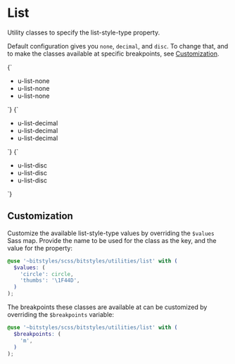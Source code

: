 
<Meta title="Utilities/list" />

# List

Utility classes to specify the list-style-type property.

Default configuration gives you `none`, `decimal`, and `disc`. To change that, and to make the classes available at specific breakpoints, see [Customization](#customization).

<Canvas isColumn>
  <Story name="none">
    {`
      <ul class="u-list-none">
        <li>
          u-list-none
        </li>
        <li>
          u-list-none
        </li>
        <li>
          u-list-none
        </li>
      </ul>
    `}
  </Story>
  <Story name="decimal">
    {`
      <ul class="u-list-decimal">
        <li>
          u-list-decimal
        </li>
        <li>
          u-list-decimal
        </li>
        <li>
          u-list-decimal
        </li>
      </ul>
    `}
  </Story>
  <Story name="disc">
    {`
      <ul class="u-list-disc">
        <li>
          u-list-disc
        </li>
        <li>
          u-list-disc
        </li>
        <li>
          u-list-disc
        </li>
      </ul>
    `}
  </Story>
</Canvas>

## Customization

Customize the available list-style-type values by overriding the `$values` Sass map. Provide the name to be used for the class as the key, and the value for the property:

```scss
@use '~bitstyles/scss/bitstyles/utilities/list' with (
  $values: (
    'circle': circle,
    'thumbs': '\1F44D',
  )
);
```

The breakpoints these classes are available at can be customized by overriding the `$breakpoints` variable:

```scss
@use '~bitstyles/scss/bitstyles/utilities/list' with (
  $breakpoints: (
    'm',
  )
);
```
